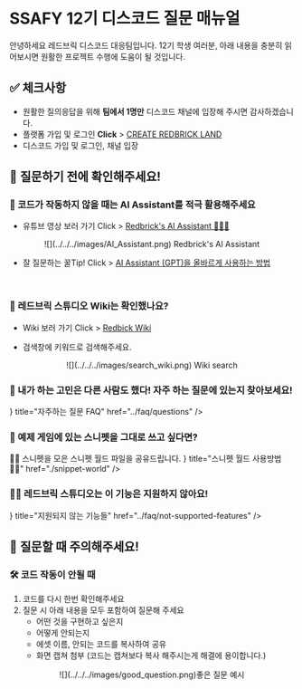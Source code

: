 

# SSAFY 12기 디스코드 질문 매뉴얼

안녕하세요 레드브릭 디스코드 대응팀입니다. 12기 학생 여러분, 아래 내용을 충분히 읽어보시면 원활한 프로젝트 수행에 도움이 될 것입니다.

## ✅ 체크사항

- 원활한 질의응답을 위해 **팀에서 1명만** 디스코드 채널에 입장해 주시면 감사하겠습니다.
- 플랫폼 가입 및 로그인 **Click** > [CREATE REDBRICK LAND](https://create.redbrick.land/)
- 디스코드 가입 및 로그인, 채널 입장

## 📌 질문하기 전에 확인해주세요!

<Steps>

### 🤖 코드가 작동하지 않을 때는 AI Assistant를 적극 활용해주세요

<Callout type="info">

- 유튜브 영상 보러 가기 Click > [Redbrick's AI Assistant 🤖🚀🔥](https://www.youtube.com/watch?v=j6z4vIZskpg)

<center>![](../../../images/AI_Assistant.png) Redbrick's AI Assistant</center>

- 잘 질문하는 꿀Tip! Click > [AI Assistant (GPT)을 올바르게 사용하는 방법](../faq/ai-assistant)

</Callout>
<br/>
<YouTube youTubeId="j6z4vIZskpg" />

### 📖 레드브릭 스튜디오 Wiki는 확인했나요?

<Callout type="info">

- Wiki 보러 가기 Click > [Redbick Wiki](../)

- 검색창에 키워드로 검색해주세요.

<center>![](../../../images/search_wiki.png) Wiki search</center>

</Callout>

### 👋 내가 하는 고민은 다른 사람도 했다! 자주 하는 질문에 있는지 찾아보세요!

<Cards>
  <Cards.Card
    icon={
      <svg
        xmlns="http://www.w3.org/2000/svg"
        fill="none"
        viewBox="0 0 24 24"
        stroke-width="1.5"
        stroke="currentColor"
      >
        <path
          stroke-linecap="round"
          stroke-linejoin="round"
          d="M12 9v3.75m-9.303 3.376c-.866 1.5.217 3.374 1.948 3.374h14.71c1.73 0 2.813-1.874 1.948-3.374L13.949 3.378c-.866-1.5-3.032-1.5-3.898 0L2.697 16.126zM12 15.75h.007v.008H12v-.008z"
        />
      </svg>
    }
    title="자주하는 질문 FAQ"
    href="../faq/questions"
  />
</Cards>

### 💃 예제 게임에 있는 스니펫을 그대로 쓰고 싶다면?

<Callout type="info">
  🫶🏻 스니펫을 모은 스니펫 월드 파일을 공유드립니다.
</Callout>

<Cards>
  <Cards.Card
    icon={
      <svg
        xmlns="http://www.w3.org/2000/svg"
        fill="none"
        viewBox="0 0 24 24"
        stroke-width="1.5"
        stroke="currentColor"
      >
        <path
          stroke-linecap="round"
          stroke-linejoin="round"
          d="M19.5 14.25v-2.625a3.375 3.375 0 00-3.375-3.375h-1.5A1.125 1.125 0 0113.5 7.125v-1.5a3.375 3.375 0 00-3.375-3.375H8.25m0 12.75h7.5m-7.5 3H12M10.5 2.25H5.625c-.621 0-1.125.504-1.125 1.125v17.25c0 .621.504 1.125 1.125 1.125h12.75c.621 0 1.125-.504 1.125-1.125V11.25a9 9 0 00-9-9z"
        />
      </svg>
    }
    title="스니펫 월드 사용방법 🙋🏻"
    href="./snippet-world"
  />
</Cards>

### 🙅‍♂️ 레드브릭 스튜디오는 이 기능은 지원하지 않아요!

<Cards>
  <Cards.Card
    icon={
      <svg
        xmlns="http://www.w3.org/2000/svg"
        fill="none"
        viewBox="0 0 24 24"
        stroke-width="1.5"
        stroke="currentColor"
      >
        <path
          stroke-linecap="round"
          stroke-linejoin="round"
          d="M4.5 12a7.5 7.5 0 0015 0m-15 0a7.5 7.5 0 1115 0m-15 0H3m16.5 0H21m-1.5 0H12m-8.457 3.077l1.41-.513m14.095-5.13l1.41-.513M5.106 17.785l1.15-.964m11.49-9.642l1.149-.964M7.501 19.795l.75-1.3m7.5-12.99l.75-1.3m-6.063 16.658l.26-1.477m2.605-14.772l.26-1.477m0 17.726l-.26-1.477M10.698 4.614l-.26-1.477M16.5 19.794l-.75-1.299M7.5 4.205L12 12m6.894 5.785l-1.149-.964M6.256 7.178l-1.15-.964m15.352 8.864l-1.41-.513M4.954 9.435l-1.41-.514M12.002 12l-3.75 6.495"
        />
      </svg>
    }
    title="지원되지 않는 기능들"
    href="../faq/not-supported-features"
  />
</Cards>

</Steps>

## 📌 질문할 때 주의해주세요!

### 🛠️ 코드 작동이 안될 때

1. 코드를 다시 한번 확인해주세요
2. 질문 시 아래 내용을 모두 포함하여 질문해 주세요
   - 어떤 것을 구현하고 싶은지
   - 어떻게 안되는지
   - 에셋 이름, 안되는 코드를 복사하여 공유
   - 화면 캡쳐 첨부 (코드는 캡쳐보다 복사 해주시는게 해결에 용이합니다.)

<center>![](../../../images/good_question.png)좋은 질문 예시</center>
